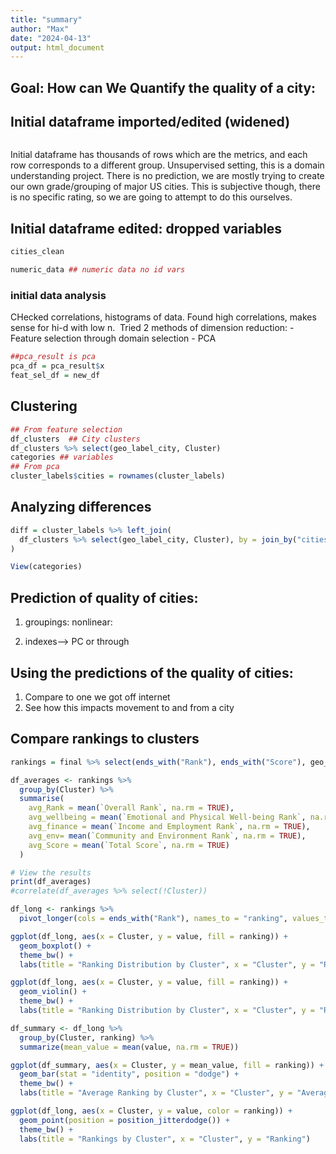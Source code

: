 ```yaml
---
title: "summary"
author: "Max"
date: "2024-04-13"
output: html_document
---
```



## Goal: How can We Quantify the quality of a city: 
## Initial dataframe imported/edited (widened)
```r

```


Initial dataframe has thousands of rows which are the metrics, and each row corresponds to a different group. 
Unsupervised setting, this is a domain understanding project. There is no prediction, we are mostly trying to create our own grade/grouping of major US cities. This is subjective though, there is no specific rating, so we are going to attempt to do this ourselves. 

## Initial dataframe edited: dropped variables

```r
cities_clean
```
```r
numeric_data ## numeric data no id vars
```


### initial data analysis
CHecked correlations, histograms of data. 
Found high correlations, makes sense for hi-d with low n. 
Tried 2 methods of dimension reduction:
  - Feature selection through domain selection
  - PCA

```r
##pca_result is pca
pca_df = pca_result$x
feat_sel_df = new_df
```

## Clustering

```r
## From feature selection
df_clusters  ## City clusters
df_clusters %>% select(geo_label_city, Cluster)
categories ## variables
## From pca
cluster_labels$cities = rownames(cluster_labels)
```

## Analyzing differences
```r
diff = cluster_labels %>% left_join(
  df_clusters %>% select(geo_label_city, Cluster), by = join_by("cities" == "geo_label_city")
)
```


```r
View(categories)
```



## Prediction of quality of cities:
  1) groupings: nonlinear:

  2) indexes--> PC or through 
  

## Using the predictions of the quality of cities:
  1) Compare to one we got off internet
  2) See how this impacts movement to and from a city


## Compare rankings to clusters

```r
rankings = final %>% select(ends_with("Rank"), ends_with("Score"), geo_label_city, Cluster)
```


```r
df_averages <- rankings %>%
  group_by(Cluster) %>%
  summarise(
    avg_Rank = mean(`Overall Rank`, na.rm = TRUE),
    avg_wellbeing = mean(`Emotional and Physical Well-being Rank`, na.rm = TRUE),
    avg_finance = mean(`Income and Employment Rank`, na.rm = TRUE),
    avg_env= mean(`Community and Environment Rank`, na.rm = TRUE),
    avg_Score = mean(`Total Score`, na.rm = TRUE)
  )

# View the results
print(df_averages)
#correlate(df_averages %>% select(!Cluster))
```
```r
df_long <- rankings %>%
  pivot_longer(cols = ends_with("Rank"), names_to = "ranking", values_to = "value")
```

```r
ggplot(df_long, aes(x = Cluster, y = value, fill = ranking)) +
  geom_boxplot() +
  theme_bw() +
  labs(title = "Ranking Distribution by Cluster", x = "Cluster", y = "Ranking")
```

```r
ggplot(df_long, aes(x = Cluster, y = value, fill = ranking)) +
  geom_violin() +
  theme_bw() +
  labs(title = "Ranking Distribution by Cluster", x = "Cluster", y = "Ranking")
```

```r
df_summary <- df_long %>%
  group_by(Cluster, ranking) %>%
  summarize(mean_value = mean(value, na.rm = TRUE))

ggplot(df_summary, aes(x = Cluster, y = mean_value, fill = ranking)) +
  geom_bar(stat = "identity", position = "dodge") +
  theme_bw() +
  labs(title = "Average Ranking by Cluster", x = "Cluster", y = "Average Ranking")
```

```r
ggplot(df_long, aes(x = Cluster, y = value, color = ranking)) +
  geom_point(position = position_jitterdodge()) +
  theme_bw() +
  labs(title = "Rankings by Cluster", x = "Cluster", y = "Ranking")
```